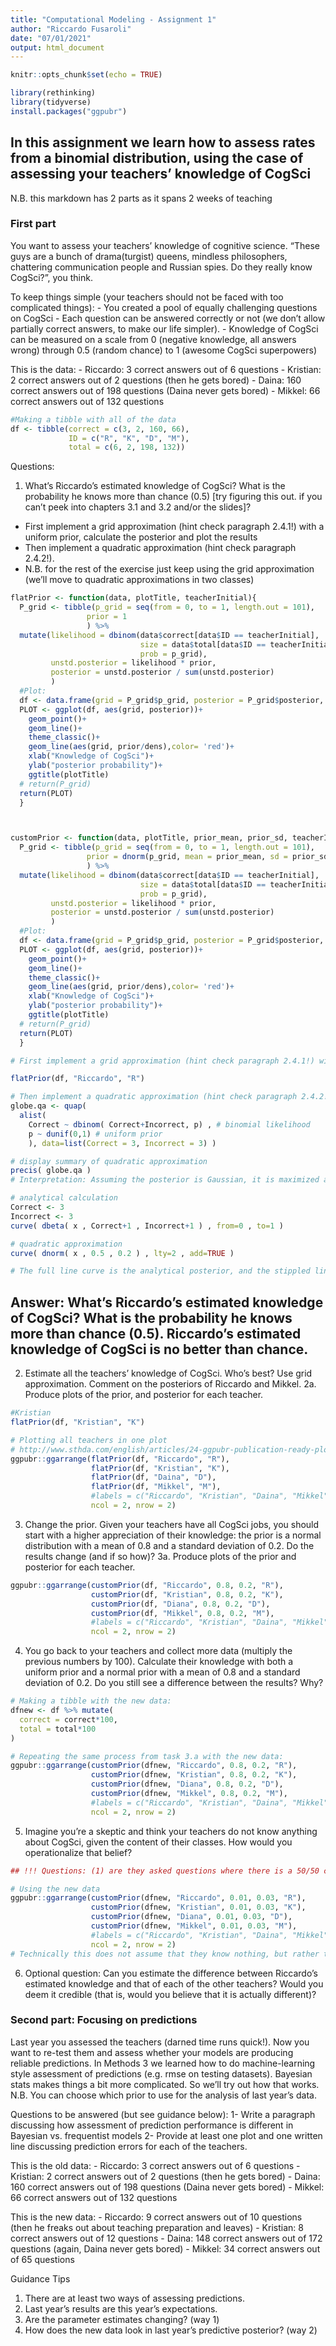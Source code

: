 ```yaml
---
title: "Computational Modeling - Assignment 1"
author: "Riccardo Fusaroli"
date: "07/01/2021"
output: html_document
---
```


```r
knitr::opts_chunk$set(echo = TRUE)

library(rethinking)
library(tidyverse)
install.packages("ggpubr")
```

## In this assignment we learn how to assess rates from a binomial distribution, using the case of assessing your teachers' knowledge of CogSci

N.B. this markdown has 2 parts as it spans 2 weeks of teaching

### First part

You want to assess your teachers' knowledge of cognitive science. "These guys are a bunch of drama(turgist) queens, mindless philosophers, chattering communication people and Russian spies. Do they really know CogSci?", you think.

To keep things simple (your teachers should not be faced with too complicated things):
- You created a pool of equally challenging questions on CogSci
- Each question can be answered correctly or not (we don't allow partially correct answers, to make our life simpler).
- Knowledge of CogSci can be measured on a scale from 0 (negative knowledge, all answers wrong) through 0.5 (random chance) to 1 (awesome CogSci superpowers)

This is the data:
- Riccardo: 3 correct answers out of 6 questions
- Kristian: 2 correct answers out of 2 questions (then he gets bored)
- Daina: 160 correct answers out of 198 questions (Daina never gets bored)
- Mikkel: 66 correct answers out of 132 questions

```r
#Making a tibble with all of the data
df <- tibble(correct = c(3, 2, 160, 66),
             ID = c("R", "K", "D", "M"),
             total = c(6, 2, 198, 132))
```


Questions:

1. What's Riccardo's estimated knowledge of CogSci? What is the probability he knows more than chance (0.5) [try figuring this out. if you can't peek into chapters 3.1 and 3.2 and/or the slides]?
- First implement a grid approximation (hint check paragraph 2.4.1!) with a uniform prior, calculate the posterior and plot the results
- Then implement a quadratic approximation (hint check paragraph 2.4.2!).
- N.B. for the rest of the exercise just keep using the grid approximation (we'll move to quadratic approximations in two classes)


```r
flatPrior <- function(data, plotTitle, teacherInitial){
  P_grid <- tibble(p_grid = seq(from = 0, to = 1, length.out = 101),
                 prior = 1
                 ) %>%
  mutate(likelihood = dbinom(data$correct[data$ID == teacherInitial],
                             size = data$total[data$ID == teacherInitial],
                             prob = p_grid),
         unstd.posterior = likelihood * prior,
         posterior = unstd.posterior / sum(unstd.posterior)
         )
  #Plot:
  df <- data.frame(grid = P_grid$p_grid, posterior = P_grid$posterior, prior = P_grid$prior, likelihood = P_grid$likelihood)
  PLOT <- ggplot(df, aes(grid, posterior))+
    geom_point()+
    geom_line()+
    theme_classic()+
    geom_line(aes(grid, prior/dens),color= 'red')+
    xlab("Knowledge of CogSci")+
    ylab("posterior probability")+
    ggtitle(plotTitle)
  # return(P_grid)
  return(PLOT)
  }



customPrior <- function(data, plotTitle, prior_mean, prior_sd, teacherInitial){
  P_grid <- tibble(p_grid = seq(from = 0, to = 1, length.out = 101),
                 prior = dnorm(p_grid, mean = prior_mean, sd = prior_sd, log = FALSE)
                 ) %>%
  mutate(likelihood = dbinom(data$correct[data$ID == teacherInitial],
                             size = data$total[data$ID == teacherInitial],
                             prob = p_grid),
         unstd.posterior = likelihood * prior,
         posterior = unstd.posterior / sum(unstd.posterior)
         )
  #Plot:
  df <- data.frame(grid = P_grid$p_grid, posterior = P_grid$posterior, prior = P_grid$prior, likelihood = P_grid$likelihood)
  PLOT <- ggplot(df, aes(grid, posterior))+
    geom_point()+
    geom_line()+
    theme_classic()+
    geom_line(aes(grid, prior/dens),color= 'red')+
    xlab("Knowledge of CogSci")+
    ylab("posterior probability")+
    ggtitle(plotTitle)
  # return(P_grid)
  return(PLOT)
  }

```




```r
# First implement a grid approximation (hint check paragraph 2.4.1!) with a uniform prior, calculate the posterior and plot the results:

flatPrior(df, "Riccardo", "R")

```

```r
# Then implement a quadratic approximation (hint check paragraph 2.4.2!)
globe.qa <- quap( 
  alist(
    Correct ~ dbinom( Correct+Incorrect, p) , # binomial likelihood 
    p ~ dunif(0,1) # uniform prior
    ), data=list(Correct = 3, Incorrect = 3) )

# display summary of quadratic approximation 
precis( globe.qa )
# Interpretation: Assuming the posterior is Gaussian, it is maximized at 0.5, and its standard deviation is 0.2.

# analytical calculation
Correct <- 3
Incorrect <- 3
curve( dbeta( x , Correct+1 , Incorrect+1 ) , from=0 , to=1 ) 

# quadratic approximation
curve( dnorm( x , 0.5 , 0.2 ) , lty=2 , add=TRUE )

# The full line curve is the analytical posterior, and the stippled line is the quadratic approximation. We want ... what do we want?
```
## Answer: What's Riccardo's estimated knowledge of CogSci? What is the probability he knows more than chance (0.5). Riccardo's estimated knowledge of CogSci is no better than chance.


2. Estimate all the teachers' knowledge of CogSci. Who's best? Use grid approximation. Comment on the posteriors of Riccardo and Mikkel.
2a. Produce plots of the prior, and posterior for each teacher.

```r
#Kristian
flatPrior(df, "Kristian", "K")

# Plotting all teachers in one plot
# http://www.sthda.com/english/articles/24-ggpubr-publication-ready-plots/81-ggplot2-easy-way-to-mix-multiple-graphs-on-the-same-page/
ggpubr::ggarrange(flatPrior(df, "Riccardo", "R"), 
                  flatPrior(df, "Kristian", "K"), 
                  flatPrior(df, "Daina", "D"), 
                  flatPrior(df, "Mikkel", "M"), 
                  #labels = c("Riccardo", "Kristian", "Daina", "Mikkel"),
                  ncol = 2, nrow = 2)

```




3. Change the prior. Given your teachers have all CogSci jobs, you should start with a higher appreciation of their knowledge: the prior is a normal distribution with a mean of 0.8 and a standard deviation of 0.2. Do the results change (and if so how)?
3a. Produce plots of the prior and posterior for each teacher.


```r

ggpubr::ggarrange(customPrior(df, "Riccardo", 0.8, 0.2, "R"), 
                  customPrior(df, "Kristian", 0.8, 0.2, "K"), 
                  customPrior(df, "Diana", 0.8, 0.2, "D"), 
                  customPrior(df, "Mikkel", 0.8, 0.2, "M"), 
                  #labels = c("Riccardo", "Kristian", "Daina", "Mikkel"),
                  ncol = 2, nrow = 2)
```


4. You go back to your teachers and collect more data (multiply the previous numbers by 100). Calculate their knowledge with both a uniform prior and a normal prior with a mean of 0.8 and a standard deviation of 0.2. Do you still see a difference between the results? Why?

```r
# Making a tibble with the new data:
dfnew <- df %>% mutate(
  correct = correct*100,
  total = total*100
)

# Repeating the same process from task 3.a with the new data:
ggpubr::ggarrange(customPrior(dfnew, "Riccardo", 0.8, 0.2, "R"), 
                  customPrior(dfnew, "Kristian", 0.8, 0.2, "K"), 
                  customPrior(dfnew, "Diana", 0.8, 0.2, "D"), 
                  customPrior(dfnew, "Mikkel", 0.8, 0.2, "M"), 
                  #labels = c("Riccardo", "Kristian", "Daina", "Mikkel"),
                  ncol = 2, nrow = 2)
```


5. Imagine you're a skeptic and think your teachers do not know anything about CogSci, given the content of their classes. How would you operationalize that belief?

```r
## !!! Questions: (1) are they asked questions where there is a 50/50 chance they will answer correctly? (2) do we use the new (big) or the old (small) data? !!!  (3) Also, why does the function remove rows, if the sd is too small? (4) What does it mean how high the "peak" of the curve goes? (posterior probability). Does it mean that there is e.g. 0.15% probability that Riccardo knows 0.3 (in this case) about cogsci?

# Using the new data
ggpubr::ggarrange(customPrior(dfnew, "Riccardo", 0.01, 0.03, "R"), 
                  customPrior(dfnew, "Kristian", 0.01, 0.03, "K"), 
                  customPrior(dfnew, "Diana", 0.01, 0.03, "D"), 
                  customPrior(dfnew, "Mikkel", 0.01, 0.03, "M"), 
                  #labels = c("Riccardo", "Kristian", "Daina", "Mikkel"),
                  ncol = 2, nrow = 2)
# Technically this does not assume that they know nothing, but rather that they know very little. It cannot run, if you set both mean and sd to 0 (which I otherwise assumed would mean that we were certain that they knew absolutely zero about cogsci)
```


6. Optional question: Can you estimate the difference between Riccardo's estimated knowledge and that of each of the other teachers? Would you deem it credible (that is, would you believe that it is actually different)? 

### Second part: Focusing on predictions

Last year you assessed the teachers (darned time runs quick!). Now you want to re-test them and assess whether your models are producing reliable predictions. In Methods 3 we learned how to do machine-learning style assessment of predictions (e.g. rmse on testing datasets). Bayesian stats makes things a bit more complicated. So we'll try out how that works. N.B. You can choose which prior to use for the analysis of last year's data.

Questions to be answered (but see guidance below):
1- Write a paragraph discussing how assessment of prediction performance is different in Bayesian vs. frequentist models
2- Provide at least one plot and one written line discussing prediction errors for each of the teachers.

This is the old data:
- Riccardo: 3 correct answers out of 6 questions
- Kristian: 2 correct answers out of 2 questions (then he gets bored)
- Daina: 160 correct answers out of 198 questions (Daina never gets bored)
- Mikkel: 66 correct answers out of 132 questions

This is the new data:
- Riccardo: 9 correct answers out of 10 questions (then he freaks out about teaching preparation and leaves)
- Kristian: 8 correct answers out of 12 questions
- Daina: 148 correct answers out of 172 questions (again, Daina never gets bored)
- Mikkel: 34 correct answers out of 65 questions

Guidance Tips

1. There are at least two ways of assessing predictions.
2. Last year's results are this year's expectations.
3. Are the parameter estimates changing? (way 1)
4. How does the new data look in last year's predictive posterior? (way 2)
